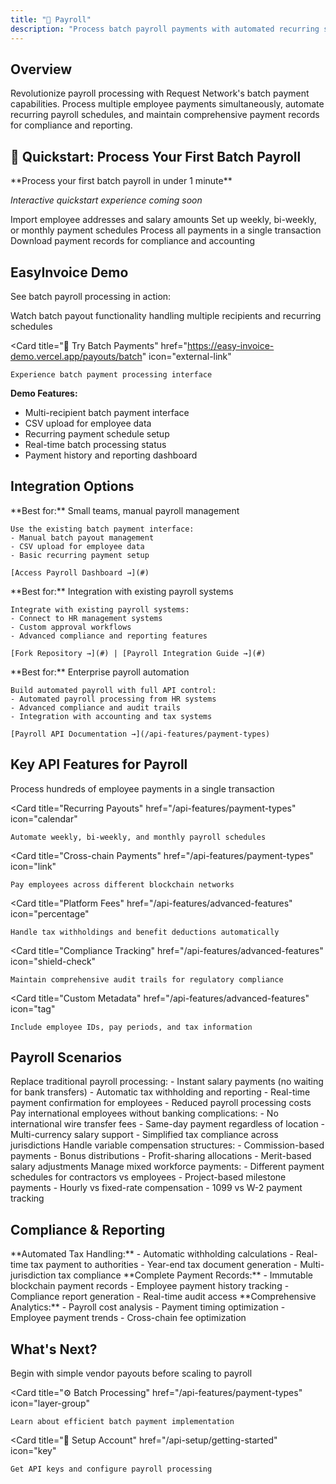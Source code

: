 ```yaml
---
title: "💼 Payroll"
description: "Process batch payroll payments with automated recurring schedules and full compliance tracking"
---
```


## Overview

Revolutionize payroll processing with Request Network's batch payment capabilities. Process multiple employee payments simultaneously, automate recurring payroll schedules, and maintain comprehensive payment records for compliance and reporting.

## 🚀 Quickstart: Process Your First Batch Payroll

<Info>
**Process your first batch payroll in under 1 minute**

*Interactive quickstart experience coming soon*
</Info>

<Steps>
  <Step title="Upload Employee List">
    Import employee addresses and salary amounts
  </Step>
  <Step title="Configure Schedule">
    Set up weekly, bi-weekly, or monthly payment schedules
  </Step>
  <Step title="Execute Batch Payment">
    Process all payments in a single transaction
  </Step>
  <Step title="Generate Reports">
    Download payment records for compliance and accounting
  </Step>
</Steps>

## EasyInvoice Demo

See batch payroll processing in action:

<CardGroup cols={2}>
  <Card 
    title="🎬 Batch Payroll Demo" 
    href="#" 
    icon="play"
  >
    Watch batch payout functionality handling multiple recipients and recurring schedules
  </Card>
  
  <Card 
    title="🔗 Try Batch Payments" 
    href="https://easy-invoice-demo.vercel.app/payouts/batch" 
    icon="external-link"
  >
    Experience batch payment processing interface
  </Card>
</CardGroup>

**Demo Features:**
- Multi-recipient batch payment interface
- CSV upload for employee data
- Recurring payment schedule setup
- Real-time batch processing status
- Payment history and reporting dashboard

## Integration Options

<Tabs>
  <Tab title="Use EasyInvoice As-Is">
    **Best for:** Small teams, manual payroll management
    
    Use the existing batch payment interface:
    - Manual batch payout management
    - CSV upload for employee data
    - Basic recurring payment setup
    
    [Access Payroll Dashboard →](#)
  </Tab>
  
  <Tab title="Fork & Customize">
    **Best for:** Integration with existing payroll systems
    
    Integrate with existing payroll systems:
    - Connect to HR management systems
    - Custom approval workflows
    - Advanced compliance and reporting features
    
    [Fork Repository →](#) | [Payroll Integration Guide →](#)
  </Tab>
  
  <Tab title="Custom Implementation">
    **Best for:** Enterprise payroll automation
    
    Build automated payroll with full API control:
    - Automated payroll processing from HR systems
    - Advanced compliance and audit trails
    - Integration with accounting and tax systems
    
    [Payroll API Documentation →](/api-features/payment-types)
  </Tab>
</Tabs>

## Key API Features for Payroll

<CardGroup cols={2}>
  <Card 
    title="Batch Operations" 
    href="/api-features/payment-types"
    icon="layer-group"
  >
    Process hundreds of employee payments in a single transaction
  </Card>
  
  <Card 
    title="Recurring Payouts" 
    href="/api-features/payment-types"
    icon="calendar"
  >
    Automate weekly, bi-weekly, and monthly payroll schedules
  </Card>
  
  <Card 
    title="Cross-chain Payments" 
    href="/api-features/payment-types"
    icon="link"
  >
    Pay employees across different blockchain networks
  </Card>
  
  <Card 
    title="Platform Fees" 
    href="/api-features/advanced-features"
    icon="percentage"
  >
    Handle tax withholdings and benefit deductions automatically
  </Card>
  
  <Card 
    title="Compliance Tracking" 
    href="/api-features/advanced-features"
    icon="shield-check"
  >
    Maintain comprehensive audit trails for regulatory compliance
  </Card>
  
  <Card 
    title="Custom Metadata" 
    href="/api-features/advanced-features"
    icon="tag"
  >
    Include employee IDs, pay periods, and tax information
  </Card>
</CardGroup>

## Payroll Scenarios

<AccordionGroup>
  <Accordion title="🏢 Traditional Payroll">
    Replace traditional payroll processing:
    - Instant salary payments (no waiting for bank transfers)
    - Automatic tax withholding and reporting
    - Real-time payment confirmation for employees
    - Reduced payroll processing costs
  </Accordion>
  
  <Accordion title="🌍 Global Remote Teams">
    Pay international employees without banking complications:
    - No international wire transfer fees
    - Same-day payment regardless of location
    - Multi-currency salary support
    - Simplified tax compliance across jurisdictions
  </Accordion>
  
  <Accordion title="💰 Performance-Based Compensation">
    Handle variable compensation structures:
    - Commission-based payments
    - Bonus distributions
    - Profit-sharing allocations
    - Merit-based salary adjustments
  </Accordion>
  
  <Accordion title="🔄 Contractor & Freelancer Payments">
    Manage mixed workforce payments:
    - Different payment schedules for contractors vs employees
    - Project-based milestone payments
    - Hourly vs fixed-rate compensation
    - 1099 vs W-2 payment tracking
  </Accordion>
</AccordionGroup>

## Compliance & Reporting

<Tabs>
  <Tab title="Tax Compliance">
    **Automated Tax Handling:**
    - Automatic withholding calculations
    - Real-time tax payment to authorities
    - Year-end tax document generation
    - Multi-jurisdiction tax compliance
  </Tab>
  
  <Tab title="Audit Trails">
    **Complete Payment Records:**
    - Immutable blockchain payment records
    - Employee payment history tracking
    - Compliance report generation
    - Real-time audit access
  </Tab>
  
  <Tab title="Reporting">
    **Comprehensive Analytics:**
    - Payroll cost analysis
    - Payment timing optimization
    - Employee payment trends
    - Cross-chain fee optimization
  </Tab>
</Tabs>

## What's Next?

<CardGroup cols={3}>
  <Card 
    title="💰 Start with Payouts" 
    href="/use-cases/payouts"
    icon="send"
  >
    Begin with simple vendor payouts before scaling to payroll
  </Card>
  
  <Card 
    title="⚙️ Batch Processing" 
    href="/api-features/payment-types"
    icon="layer-group"
  >
    Learn about efficient batch payment implementation
  </Card>
  
  <Card 
    title="🔑 Setup Account" 
    href="/api-setup/getting-started"
    icon="key"
  >
    Get API keys and configure payroll processing
  </Card>
</CardGroup>
